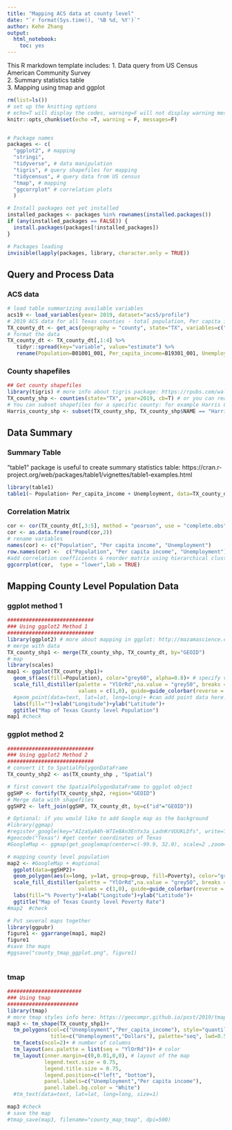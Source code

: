 ```yaml
---
title: "Mapping ACS data at county level"
date: "`r format(Sys.time(), '%B %d, %Y')`"
author: Kehe Zhang
output:
  html_notebook:
    toc: yes
---
```


This R markdown template includes:
1. Data query from US Census American Community Survey       
2. Summary statistics table             
3. Mapping using tmap and ggplot            


```r
rm(list=ls())
# set up the knitting options 
# echo=T will display the codes, warning=F will not display warning messages from R 
knitr::opts_chunk$set(echo =T, warning = F, messages=F)


# Package names
packages <- c(
  "ggplot2", # mapping
  "stringi",
  "tidyverse", # data manipulation
  "tigris", # query shapefiles for mapping
  "tidycensus", # query data from US census
  "tmap", # mapping
  "ggcorrplot" # correlation plots
  )

# Install packages not yet installed
installed_packages <- packages %in% rownames(installed.packages())
if (any(installed_packages == FALSE)) {
  install.packages(packages[!installed_packages])
}

# Packages loading
invisible(lapply(packages, library, character.only = TRUE))

```


## Query and Process Data

### ACS data     
```r
# load table summarizing available variables
acs19 <- load_variables(year= 2019, dataset="acs5/profile")
# 2019 ACS data for all Texas counties - total population, Per capita income and % unemployed
TX_county_dt <- get_acs(geography = "county", state="TX", variables=c("B01001_001", "B19301_001", "DP03_0005P","DP03_0119P"), year=2019) ##geometry=T will give you the shapefiles
# format the data 
TX_county_dt <- TX_county_dt[,1:4] %>%  
   tidyr::spread(key="variable", value="estimate") %>% 
   rename(Population=B01001_001, Per_capita_income=B19301_001, Unemployment=DP03_0005P, Poverty=DP03_0119P)

```

### County shapefiles      
```r
## Get county shapefiles
library(tigris) # more info about tigris package: https://rpubs.com/walkerke/tigris01
TX_county_shp <- counties(state="TX", year=2019, cb=T) # or you can read in local files using readOGR()
# You can subset shapefiles for a specific county: for example Harris County
Harris_county_shp <- subset(TX_county_shp, TX_county_shp$NAME == "Harris")

```

## Data Summary 

### Summary Table
"table1" package is useful to create summary statistics table: https://cran.r-project.org/web/packages/table1/vignettes/table1-examples.html                
```r
library(table1)
table1(~ Population+ Per_capita_income + Unemployment, data=TX_county_dt)
```


### Correlation Matrix 
```r
cor <- cor(TX_county_dt[,3:5], method = "pearson", use = "complete.obs")
cor <- as.data.frame(round(cor,2))
# rename variables
names(cor) <- c("Population", "Per capita income", "Unemployment")
row.names(cor) <-  c("Population", "Per capita income", "Unemployment")
#add correlation coefficients & reorder matrix using hierarchical clustering
ggcorrplot(cor,  type = "lower",lab = TRUE)

```


## Mapping County Level Population Data

### ggplot method 1
```r
############################
### Using ggplot2 Method 1
############################
library(ggplot2) # more about mapping in ggplot: http://mazamascience.com/WorkingWithData/?p=1494
# merge with data
TX_county_shp1 <- merge(TX_county_shp, TX_county_dt, by="GEOID")
# map
library(scales)
map1 <- ggplot(TX_county_shp1)+
  geom_sf(aes(fill=Population), color="grey60", alpha=0.8)+ # specify variable to map
  scale_fill_distiller(palette = "YlOrRd",na.value = "grey50", breaks = pretty_breaks(n = 6), label=comma,
                       values = c(1,0), guide=guide_colorbar(reverse = TRUE))+
  #geom_point(data=text, lat=lat, long=long)+ #can add point data here!
  labs(fill="")+xlab("Longitude")+ylab("Latitude")+
  ggtitle("Map of Texas County level Population")
map1 #check

```

### ggplot method 2
```r
############################
### Using ggplot2 Method 2
############################
# convert it to SpatialPolygonDataFrame
TX_county_shp2 <- as(TX_county_shp , "Spatial")

# first convert the SpatialPolygonDataFrame to ggplot object 
ggSHP <- fortify(TX_county_shp2, region="GEOID")
# Merge data with shapefiles
ggSHP2 <- left_join(ggSHP, TX_county_dt, by=c("id"="GEOID"))

# Optional: if you would like to add Google map as the background
#library(ggmap)
#register_google(key="AIzaSyA4h-W7Ie8An3EnYx3a_LadnKrVUUKLDfs", write=TRUE) # you will need to insert your own Google API key 
#geocode("Texas") #get center coordinates of Texas
#GoogleMap <- ggmap(get_googlemap(center=c(-99.9, 32.0), scale=2 ,zoom=6, maptype = "roadmap"), extent="panel")

# mapping county level population
map2 <- #GoogleMap + #optional 
  ggplot(data=ggSHP2)+
  geom_polygon(aes(x=long, y=lat, group=group, fill=Poverty), color="grey60", alpha=0.8)+ # specify variable to map
  scale_fill_distiller(palette = "YlOrRd",na.value = "grey50", breaks = pretty_breaks(n = 3), label=comma,
                       values = c(1,0), guide=guide_colorbar(reverse = TRUE))+
  labs(fill="% Poverty")+xlab("Longitude")+ylab("Latitude")+
  ggtitle("Map of Texas County level Poverty Rate")
#map2  #check

# Put several maps together
library(ggpubr)
figure1 <- ggarrange(map1, map2)
figure1
#save the maps
#ggsave("county_tmap_ggplot.png", figure1)
  
```


### tmap
```r
########################
### Using tmap
#######################
library(tmap)
# more tmap styles info here: https://geocompr.github.io/post/2019/tmap-color-scales/
map3 <- tm_shape(TX_county_shp1)+
  tm_polygons(col=c("Unemployment","Per_capita_income"), style="quantile",n=4, # specify variables and styles of mapping 
              title=c("Unemployment","Dollars"), palette="seq", lwd=0.5,  border.alpha = 0.3,midpoint=NA)+
  tm_facets(ncol=2)+ # number of columns
  tm_layout(aes.palette = list(seq = "YlOrRd"))+ # color
  tm_layout(inner.margin=c(0,0.01,0,0), # layout of the map
            legend.text.size = 0.75,
            legend.title.size = 0.75,
            legend.position=c("left", "bottom"), 
            panel.labels=c("Unemployment","Per capita income"),
            panel.label.bg.color = "White")
  #tm_text(data=text, lat=lat, long=long, size=1)

map3 #check
# save the map
#tmap_save(map3, filename="county_map_tmap", dpi=500)  
  
```

